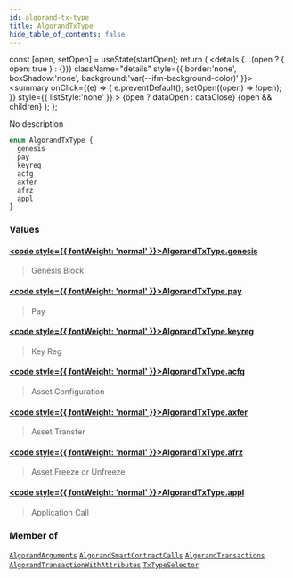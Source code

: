 ```yaml
---
id: algorand-tx-type
title: AlgorandTxType
hide_table_of_contents: false
---
```







  const [open, setOpen] = useState(startOpen);
  return (
    <details {...(open ? { open: true } : {})} className="details" style={{ border:'none', boxShadow:'none', background:'var(--ifm-background-color)' }}>
      <summary
        onClick={(e) => {
          e.preventDefault();
          setOpen((open) => !open);
        }}
        style={{ listStyle:'none' }}
      >
      {open ? dataOpen : dataClose}
      </summary>
      {open && children}
    </details>
  );
};








No description


```graphql
enum AlgorandTxType {
  genesis
  pay
  keyreg
  acfg
  axfer
  afrz
  appl
}
```




### Values

#### [<code style={{ fontWeight: 'normal' }}>AlgorandTxType.<b>genesis</b></code>](#)  
> 
> 
> Genesis Block
> 

#### [<code style={{ fontWeight: 'normal' }}>AlgorandTxType.<b>pay</b></code>](#)  
> 
> 
> Pay
> 

#### [<code style={{ fontWeight: 'normal' }}>AlgorandTxType.<b>keyreg</b></code>](#)  
> 
> 
> Key Reg
> 

#### [<code style={{ fontWeight: 'normal' }}>AlgorandTxType.<b>acfg</b></code>](#)  
> 
> 
> Asset Configuration
> 

#### [<code style={{ fontWeight: 'normal' }}>AlgorandTxType.<b>axfer</b></code>](#)  
> 
> 
> Asset Transfer
> 

#### [<code style={{ fontWeight: 'normal' }}>AlgorandTxType.<b>afrz</b></code>](#)  
> 
> 
> Asset Freeze or Unfreeze
> 

#### [<code style={{ fontWeight: 'normal' }}>AlgorandTxType.<b>appl</b></code>](#)  
> 
> 
> Application Call
> 



### Member of

[`AlgorandArguments`](/docs/graphql-reference/objects/algorand-arguments)  <Badge class="secondary" text="object"/><Bullet />[`AlgorandSmartContractCalls`](/docs/graphql-reference/objects/algorand-smart-contract-calls)  <Badge class="secondary" text="object"/><Bullet />[`AlgorandTransactions`](/docs/graphql-reference/objects/algorand-transactions)  <Badge class="secondary" text="object"/><Bullet />[`AlgorandTransactionWithAttributes`](/docs/graphql-reference/objects/algorand-transaction-with-attributes)  <Badge class="secondary" text="object"/><Bullet />[`TxTypeSelector`](/docs/graphql-reference/inputs/tx-type-selector)  <Badge class="secondary" text="input"/>

